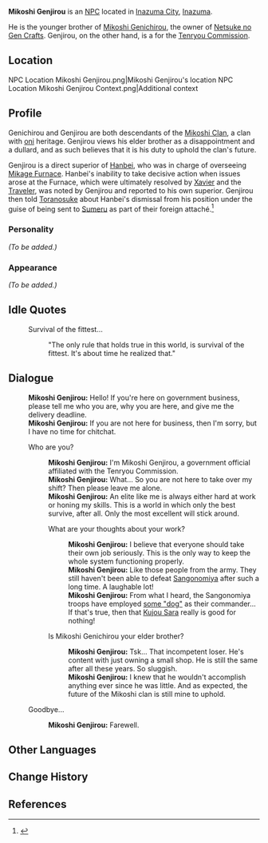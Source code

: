 {{Meta
<!-- REMOVE THIS TEMPLATE AFTER ADDING MISSING INFO -->
|missing_NPC_profile  = yes
}}
{{Character Infobox
|type             = NPC
|image            = NPC Mikoshi Genjirou.png
|region           = Inazuma
|affiliation      = Mikoshi Clan
|affiliation2     = Tenryou Commission
|title            = Yoriki
|ancestry         = [[Mikoshi Clan]]
|sibling          = Mikoshi Genichirou
}}
'''Mikoshi Genjirou''' {{Lang|ja=御輿源次郎}} is an [[NPC]] located in [[Inazuma City]], [[Inazuma]].

He is the younger brother of [[Mikoshi Genichirou]], the owner of [[Netsuke no Gen Crafts]]. Genjirou, on the other hand, is a {{w|yoriki}} for the [[Tenryou Commission]].

==Location==
<gallery>
NPC Location Mikoshi Genjirou.png|Mikoshi Genjirou's location
NPC Location Mikoshi Genjirou Context.png|Additional context
</gallery>

==Profile==
Genichirou and Genjirou are both descendants of the [[Mikoshi Clan]], a clan with [[oni]] heritage. Genjirou views his elder brother as a disappointment and a dullard, and as such believes that it is his duty to uphold the clan's future.

Genjirou is a direct superior of [[Hanbei]], who was in charge of overseeing [[Mikage Furnace]]. Hanbei's inability to take decisive action when issues arose at the Furnace, which were ultimately resolved by [[Xavier]] and the [[Traveler]], was noted by Genjirou and reported to his own superior. Genjirou then told [[Toranosuke]] about Hanbei's dismissal from his position under the guise of being sent to [[Sumeru]] as part of their foreign attaché.<ref>{{Ref/Quest|Tatara Tales: The Last Act}}</ref>

===Personality===
''(To be added.)''

===Appearance===
''(To be added.)''

==Idle Quotes==
{{Dialogue start}}
: {{DIcon|Idle}} Survival of the fittest...
:: {{A|VO Mikoshi Genjirou 01.ogg}} "The only rule that holds true in this world, is survival of the fittest. It's about time he realized that."
{{Dialogue end}}

==Dialogue==
{{Dialogue start}}
:'''Mikoshi Genjirou:''' Hello! If you're here on government business, please tell me who you are, why you are here, and give me the delivery deadline.
:'''Mikoshi Genjirou:''' If you are not here for business, then I'm sorry, but I have no time for chitchat.
:{{DIcon}} Who are you?
::'''Mikoshi Genjirou:''' I'm Mikoshi Genjirou, a government official affiliated with the Tenryou Commission.
::'''Mikoshi Genjirou:''' What... So you are not here to take over my shift? Then please leave me alone.
::'''Mikoshi Genjirou:''' An elite like me is always either hard at work or honing my skills. This is a world in which only the best survive, after all. Only the most excellent will stick around.
::{{DIcon}} What are your thoughts about your work?
:::'''Mikoshi Genjirou:''' I believe that everyone should take their own job seriously. This is the only way to keep the whole system functioning properly.
:::'''Mikoshi Genjirou:''' Like those people from the army. They still haven't been able to defeat [[Watatsumi Army|Sangonomiya]] after such a long time. A laughable lot!
:::'''Mikoshi Genjirou:''' From what I heard, the Sangonomiya troops have employed [[Gorou|some "dog"]] as their commander... If that's true, then that [[Kujou Sara]] really is good for nothing!
::{{DIcon}} Is Mikoshi Genichirou your elder brother?
:::'''Mikoshi Genjirou:''' Tsk... That incompetent loser. He's content with just owning a small shop. He is still the same after all these years. So sluggish.
:::'''Mikoshi Genjirou:''' I knew that he wouldn't accomplish anything ever since he was little. And as expected, the future of the Mikoshi clan is still mine to uphold.
:{{DIcon}} Goodbye...
::'''Mikoshi Genjirou:''' Farewell.
{{Dialogue end}}

==Other Languages==
{{Other Languages
|default_hidden = 1
|en      = Mikoshi Genjirou
|zhs     = 御舆源次郎
|zhs_rm  = Yùyú Yuáncìláng
|zht     = 御輿源次郎
|zht_rm  = Yùyú Yuáncìláng
|ja      = 御輿源次郎
|ja_rm   = Mikoshi Genjirou
|ko      = 미코시 겐지로
|ko_rm   = Mikoshi Genjiro
|es      = Mikoshi Genjirou
|fr      = Mikoshi Genjirou
|ru      = Микоси Гэндзиро
|th      = Mikoshi Genjirou
|vi      = Mikoshi Genjirou
|de      = Mikoshi Genjirou
|id      = Mikoshi Genjirou
|pt      = Mikoshi Genjirou
|tr      = Mikoshi Genjirou
|it      = Mikoshi Genjirou
}}

==Change History==
{{Change History|2.0}}

==References==
{{Reflist}}